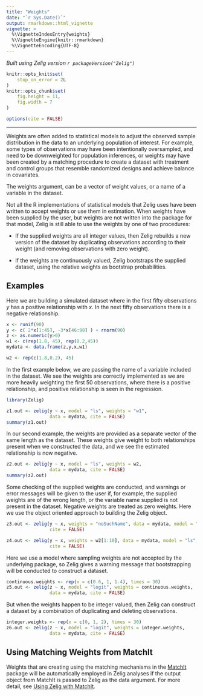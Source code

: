 ```yaml
---
title: "Weights"
date: "`r Sys.Date()`"
output: rmarkdown::html_vignette
vignette: >
  %\VignetteIndexEntry{weights}
  %\VignetteEngine{knitr::rmarkdown}
  %\VignetteEncoding{UTF-8}
---
```


*Built using Zelig version `r packageVersion("Zelig")`*

```r
knitr::opts_knit$set(
    stop_on_error = 2L
)
knitr::opts_chunk$set(
    fig.height = 11,
    fig.width = 7
)

options(cite = FALSE)
```
---

Weights are often added to statistical models to adjust the observed sample distribution in the data to an underlying population of interest.  For example, some types of observations may have been intentionally oversampled, and need to be downweighted for population inferences, or weights may have been created by a matching procedure to create a dataset with treatment and control groups that resemble randomized designs and achieve balance in covariates.

The weights argument, can be a vector of weight values, or a name of a variable in the dataset.

Not all the R implementations of statistical models that Zelig uses have been written to accept weights or use them in estimation.  When weights have been supplied by the user, but weights are not written into the package for that model, Zelig is still able to use the weights by one of two procedures:

-   If the supplied weights are all integer values, then Zelig rebuilds a new version of the dataset by duplicating observations according to their weight (and removing observations with zero weight).

-   If the weights are continuously valued, Zelig bootstraps the supplied dataset, using the relative weights as bootstrap probabilities.

Examples
--------

Here we are building a simulated dataset where in the first fifty observations $y$ has a positive relationship with $x$. In the next fifty observations there is a negative relationship.

```r
x <- runif(90)
y <- c( 2*x[1:45], -3*x[46:90] ) + rnorm(90)
z <- as.numeric(y>0)
w1 <- c(rep(1.8, 45), rep(0.2,45))
mydata <- data.frame(z,y,x,w1)

w2 <- rep(c(1.8,0.2), 45)
```

In the first example below, we are passing the name of a variable included in the dataset.  We see the weights are correctly implemented as we are more heavily weighting the first 50 observations, where there is a positive relationship, and positive relationship is seen in the regression.

```r
library(Zelig)

z1.out <- zelig(y ~ x, model = "ls", weights = "w1",
                data = mydata, cite = FALSE)
summary(z1.out)
```

In our second example, the weights are provided as a separate vector of the same length as the dataset.  These weights give weight to both relationships present when we constructed the data, and we see the estimated relationship is now negative.

```r
z2.out <- zelig(y ~ x, model = "ls", weights = w2,
                data = mydata, cite = FALSE)
summary(z2.out)
```

Some checking of the supplied weights are conducted, and warnings or error messages will be given to the user if, for example, the supplied weights are of the wrong length, or the variable name supplied is not present in the dataset.  Negative weights are treated as zero weights.  Here we use the object oriented approach to building the Zelig object.

```r
z3.out <- zelig(y ~ x, weights = "noSuchName", data = mydata, model = "ls",
                cite = FALSE)

z4.out <- zelig(y ~ x, weights = w2[1:10], data = mydata, model = "ls",
                cite = FALSE)
```

Here we use a model where sampling weights are not accepted by the underlying package, so Zelig gives a warning message that bootstrapping will be conducted to construct a dataset.

```r
continuous.weights <- rep(x = c(0.6, 1, 1.4), times = 30)
z5.out <- zelig(z ~ x, model = "logit", weights = continuous.weights,
                data = mydata, cite = FALSE)
```

But when the weights happen to be integer valued, then Zelig can construct a dataset by a combination of duplicating and deleting observations.

```r
integer.weights <- rep(x = c(0, 1, 2), times = 30)
z6.out <- zelig(z ~ x, model = "logit", weights = integer.weights,
                data = mydata, cite = FALSE)
```


Using Matching Weights from MatchIt
-----------------------------------

Weights that are creating using the matching mechanisms in the [MatchIt](http://gking.harvard.edu/matchit) package will be automatically employed in Zelig analyses if the output object from MatchIt is passed to Zelig as the data argument.  For more detail, see [Using Zelig with MatchIt](using_Zelig_with_Amelia.html).

